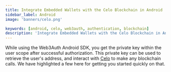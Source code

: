 ```yaml
---
title: Integrate Embedded Wallets with the Celo Blockchain in Android
sidebar_label: Android
image: 'banners/celo.png'

keywords: [android, celo, web3auth, authentication, blockchain]
description: 'Integrate Embedded Wallets with the Celo Blockchain in Android | Embedded Wallets'
---
```



<SEO
  title="Integrate Embedded Wallets with the Celo Blockchain in Android"
  description="Integrate Embedded Wallets with the Celo Blockchain in Android | Embedded Wallets"
  image="https://web3auth.io/docs/banners/celo.png"
  slug="/embedded-wallets/connect-blockchain/evm/celo/android"
/>

While using the Web3Auth Android SDK, you get the private key within the user scope after successful authorization. This private key can be used to retrieve the user's address, and interact with [Celo](https://celo.org/) to make any blockchain calls. We have highlighted a few here for getting you started quickly on that.

<EVMInteraction />

